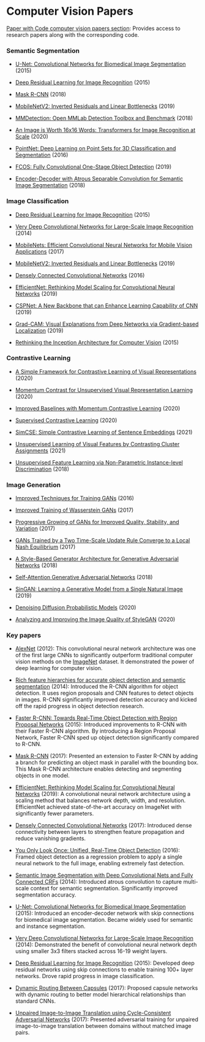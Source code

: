 # Computer Vision Papers

[Paper with Code computer vision papers section](https://paperswithcode.com/area/computer-vision):  Provides access to research papers along with the corresponding code.

### Semantic Segmentation

- [U-Net: Convolutional Networks for Biomedical Image Segmentation](https://arxiv.org/abs/1505.04597v1) (2015)

- [Deep Residual Learning for Image Recognition](https://arxiv.org/abs/1512.03385v1) (2015)

- [Mask R-CNN](https://arxiv.org/abs/1703.06870v3) (2018)

- [MobileNetV2: Inverted Residuals and Linear Bottlenecks](https://arxiv.org/abs/1801.04381v4) (2019)

- [MMDetection: Open MMLab Detection Toolbox and Benchmark](https://arxiv.org/abs/1906.07155v1) (2018)

- [An Image is Worth 16x16 Words: Transformers for Image Recognition at Scale](https://arxiv.org/abs/2010.11929v2) (2020)

- [PointNet: Deep Learning on Point Sets for 3D Classification and Segmentation](https://arxiv.org/abs/1612.00593v2) (2016)

- [FCOS: Fully Convolutional One-Stage Object Detection](https://arxiv.org/abs/1904.01355v5) (2019)

- [Encoder-Decoder with Atrous Separable Convolution for Semantic Image Segmentation](https://arxiv.org/abs/1802.02611v3) (2018)

### Image Classification

- [Deep Residual Learning for Image Recognition](https://arxiv.org/abs/1512.03385v1) (2015)

- [Very Deep Convolutional Networks for Large-Scale Image Recognition](https://arxiv.org/abs/1409.1556v6) (2014)

- [MobileNets: Efficient Convolutional Neural Networks for Mobile Vision Applications](https://arxiv.org/abs/1704.04861v1) (2017)

- [MobileNetV2: Inverted Residuals and Linear Bottlenecks](https://arxiv.org/abs/1801.04381v4) (2019)

- [Densely Connected Convolutional Networks](https://arxiv.org/abs/1608.06993v5) (2016)

- [EfficientNet: Rethinking Model Scaling for Convolutional Neural Networks](https://arxiv.org/abs/1905.11946v5) (2019)

- [CSPNet: A New Backbone that can Enhance Learning Capability of CNN](https://arxiv.org/abs/1911.11929v1) (2019)

- [Grad-CAM: Visual Explanations from Deep Networks via Gradient-based Localization](https://arxiv.org/abs/1610.02391v4) (2019) 

- [Rethinking the Inception Architecture for Computer Vision](https://arxiv.org/abs/1512.00567v3) (2015)

### Contrastive Learning

- [A Simple Framework for Contrastive Learning of Visual Representations](https://arxiv.org/abs/2002.05709v3) (2020)

- [Momentum Contrast for Unsupervised Visual Representation Learning](https://arxiv.org/abs/1911.05722v3) (2020)

- [Improved Baselines with Momentum Contrastive Learning](https://arxiv.org/abs/2003.04297v1) (2020)

- [Supervised Contrastive Learning](https://arxiv.org/abs/2004.11362v5) (2020)

- [SimCSE: Simple Contrastive Learning of Sentence Embeddings](https://arxiv.org/abs/2104.08821v4) (2021)

- [Unsupervised Learning of Visual Features by Contrasting Cluster Assignments](https://arxiv.org/abs/2006.09882v5) (2021)

- [Unsupervised Feature Learning via Non-Parametric Instance-level Discrimination](https://arxiv.org/abs/1805.01978v1) (2018)

### Image Generation

- [Improved Techniques for Training GANs](https://arxiv.org/abs/1606.03498v1) (2016)

- [Improved Training of Wasserstein GANs](https://arxiv.org/abs/1704.00028v3) (2017)

- [Progressive Growing of GANs for Improved Quality, Stability, and Variation](https://arxiv.org/abs/1710.10196v3) (2017)

- [GANs Trained by a Two Time-Scale Update Rule Converge to a Local Nash Equilibrium](https://arxiv.org/abs/1706.08500v6) (2017)

- [A Style-Based Generator Architecture for Generative Adversarial Networks](https://arxiv.org/abs/1812.04948v3) (2018)

- [Self-Attention Generative Adversarial Networks](https://arxiv.org/abs/1805.08318v2) (2018)

- [SinGAN: Learning a Generative Model from a Single Natural Image](https://arxiv.org/abs/1905.01164v2) (2019)

- [Denoising Diffusion Probabilistic Models](https://arxiv.org/abs/2006.11239v2) (2020)

- [Analyzing and Improving the Image Quality of StyleGAN](https://arxiv.org/abs/1912.04958v2) (2020)






### Key papers

- [AlexNet](https://paperswithcode.com/method/alexnet) (2012): This convolutional neural network architecture was one of the first large CNNs to significantly outperform traditional computer vision methods on the [ImageNet](https://www.image-net.org/) dataset. It demonstrated the power of deep learning for computer vision.

- [Rich feature hierarchies for accurate object detection and semantic segmentation](https://arxiv.org/abs/1311.2524) (2014): Introduced the R-CNN algorithm for object detection. It uses region proposals and CNN features to detect objects in images. R-CNN significantly improved detection accuracy and kicked off the rapid progress in object detection research.

- [Faster R-CNN: Towards Real-Time Object Detection with Region Proposal Networks](https://arxiv.org/abs/1506.01497) (2015): Introduced improvements to R-CNN with their Faster R-CNN algorithm. By introducing a Region Proposal Network, Faster R-CNN sped up object detection significantly compared to R-CNN.

- [Mask R-CNN](https://arxiv.org/abs/1703.06870) (2017): Presented an extension to Faster R-CNN by adding a branch for predicting an object mask in parallel with the bounding box. This Mask R-CNN architecture enables detecting and segmenting objects in one model.

- [EfficientNet: Rethinking Model Scaling for Convolutional Neural Networks](https://arxiv.org/abs/1905.11946) (2019): A convolutional neural network architecture using a scaling method that balances network depth, width, and resolution. EfficientNet achieved state-of-the-art accuracy on ImageNet with significantly fewer parameters.

- [Densely Connected Convolutional Networks](https://arxiv.org/abs/1608.06993) (2017): Introduced dense connectivity between layers to strengthen feature propagation and reduce vanishing gradients.

- [You Only Look Once: Unified, Real-Time Object Detection](https://arxiv.org/abs/1506.02640) (2016): Framed object detection as a regression problem to apply a single neural network to the full image, enabling extremely fast detection.

- [Semantic Image Segmentation with Deep Convolutional Nets and Fully Connected CRFs](https://arxiv.org/abs/1412.7062) (2014): Introduced atrous convolution to capture multi-scale context for semantic segmentation. Significantly improved segmentation accuracy.

- [U-Net: Convolutional Networks for Biomedical Image Segmentation](https://arxiv.org/abs/1505.04597) (2015): Introduced an encoder-decoder network with skip connections for biomedical image segmentation. Became widely used for semantic and instance segmentation.

- [Very Deep Convolutional Networks for Large-Scale Image Recognition](https://arxiv.org/abs/1409.1556) (2014): Demonstrated the benefit of convolutional neural network depth using smaller 3x3 filters stacked across 16-19 weight layers.

- [Deep Residual Learning for Image Recognition](https://arxiv.org/abs/1512.03385) (2015): Developed deep residual networks using skip connections to enable training 100+ layer networks. Drove rapid progress in image classification.

- [Dynamic Routing Between Capsules](https://arxiv.org/abs/1710.09829) (2017): Proposed capsule networks with dynamic routing to better model hierarchical relationships than standard CNNs.

- [Unpaired Image-to-Image Translation using Cycle-Consistent Adversarial Networks](https://arxiv.org/abs/1703.10593) (2017): Presented adversarial training for unpaired image-to-image translation between domains without matched image pairs.